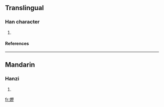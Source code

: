 ==Translingual==
===Han character===
{{Han char|rn=86|rad=火|as=16|sn=20|four=|canj=火一竹一 (FMHM)}}
# {{defn|Han|sort=火16}}
====References====
{{Han ref|kx=0686.300|dkj=19565|dj=1099.160|hdz=32246.230|uh=720F|ud=29199}}

----
==Mandarin==
===Hanzi===
{{cmn-hanzi|pin=[[lì]] ([[li4]]), [[qián]] ([[qian2]]), [[xún]] ([[xun2]])|wg=li<sup>4</sup>, ch'ien<sup>2</sup>, hsün<sup>2</sup>}}
# {{defn|Mandarin}}

[[fr:爏]]